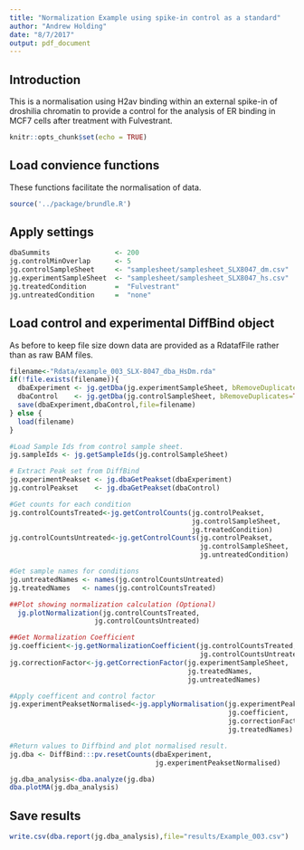 ```yaml
---
title: "Normalization Example using spike-in control as a standard"
author: "Andrew Holding"
date: "8/7/2017"
output: pdf_document
---
```


## Introduction

This is a normalisation using H2av binding within an external spike-in of droshilia chromatin to provide a control for the analysis of ER binding in MCF7 cells after treatment with Fulvestrant. 

```r
knitr::opts_chunk$set(echo = TRUE)
```

## Load convience functions

These functions facilitate the normalisation of data.

```r
source('../package/brundle.R')
```

## Apply settings

```r
dbaSummits                <- 200
jg.controlMinOverlap      <- 5
jg.controlSampleSheet     <- "samplesheet/samplesheet_SLX8047_dm.csv"
jg.experimentSampleSheet  <- "samplesheet/samplesheet_SLX8047_hs.csv"
jg.treatedCondition       =  "Fulvestrant"
jg.untreatedCondition     =  "none"

```

## Load control and experimental DiffBind object

As before to keep file size down data are provided as a RdatafFile rather than as raw BAM files.

```r
filename<-"Rdata/example_003_SLX-8047_dba_HsDm.rda"
if(!file.exists(filename)){
  dbaExperiment <- jg.getDba(jg.experimentSampleSheet, bRemoveDuplicates=TRUE)
  dbaControl    <- jg.getDba(jg.controlSampleSheet, bRemoveDuplicates=TRUE)
  save(dbaExperiment,dbaControl,file=filename)
} else {
  load(filename)
}

```

```r
#Load Sample Ids from control sample sheet.
jg.sampleIds <- jg.getSampleIds(jg.controlSampleSheet)
```

```r

# Extract Peak set from DiffBind
jg.experimentPeakset <- jg.dbaGetPeakset(dbaExperiment)
jg.controlPeakset    <- jg.dbaGetPeakset(dbaControl)

```

```r
#Get counts for each condition
jg.controlCountsTreated<-jg.getControlCounts(jg.controlPeakset, 
                                             jg.controlSampleSheet,
                                             jg.treatedCondition)
jg.controlCountsUntreated<-jg.getControlCounts(jg.controlPeakset,
                                               jg.controlSampleSheet,
                                               jg.untreatedCondition)

```

```r
#Get sample names for conditions
jg.untreatedNames <- names(jg.controlCountsUntreated)
jg.treatedNames   <- names(jg.controlCountsTreated)

```

```r

##Plot showing normalization calculation (Optional)
  jg.plotNormalization(jg.controlCountsTreated,
                     jg.controlCountsUntreated)
```


```r
##Get Normalization Coefficient
jg.coefficient<-jg.getNormalizationCoefficient(jg.controlCountsTreated,
                                               jg.controlCountsUntreated)
jg.correctionFactor<-jg.getCorrectionFactor(jg.experimentSampleSheet,
                                            jg.treatedNames,
                                            jg.untreatedNames)

```


```r
#Apply coefficent and control factor
jg.experimentPeaksetNormalised<-jg.applyNormalisation(jg.experimentPeakset,
                                                      jg.coefficient,
                                                      jg.correctionFactor,
                                                      jg.treatedNames)
```

```r
#Return values to Diffbind and plot normalised result.
jg.dba <- DiffBind:::pv.resetCounts(dbaExperiment,
                                    jg.experimentPeaksetNormalised)

```

```r
jg.dba_analysis<-dba.analyze(jg.dba)
dba.plotMA(jg.dba_analysis)

```

## Save results


```r
write.csv(dba.report(jg.dba_analysis),file="results/Example_003.csv")
```

